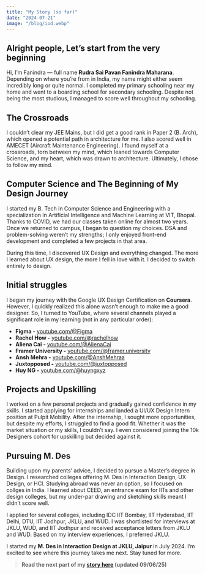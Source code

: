 ```yaml
---
title: "My Story (so far)"
date: "2024-07-21"
image: "/blog/iod.webp"
---
```


## Alright people, Let’s start from the very beginning

Hi, I’m Fanindra — full name **Rudra Sai Pavan Fanindra Maharana**. Depending on where you’re from in India, my name might either seem incredibly long or quite normal. I completed my primary schooling near my home and went to a boarding school for secondary schooling. Despite not being the most studious, I managed to score well throughout my schooling.

## The Crossroads

I couldn’t clear my JEE Mains, but I did get a good rank in Paper 2 (B. Arch), which opened a potential path in architecture for me. I also scored well in AMECET (Aircraft Maintenance Engineering). I found myself at a crossroads, torn between my mind, which leaned towards Computer Science, and my heart, which was drawn to architecture. Ultimately, I chose to follow my mind.

## Computer Science and The Beginning of My Design Journey

I started my B. Tech in Computer Science and Engineering with a specialization in Artificial Intelligence and Machine Learning at VIT, Bhopal. Thanks to COVID, we had our classes taken online for almost two years. Once we returned to campus, I began to question my choices. DSA and problem-solving weren’t my strengths; I only enjoyed front-end development and completed a few projects in that area.

During this time, I discovered UX Design and everything changed. The more I learned about UX design, the more I fell in love with it. I decided to switch entirely to design.

## Initial struggles

I began my journey with the Google UX Design Certification on **Coursera**. However, I quickly realized this alone wasn’t enough to make me a good designer. So, I turned to YouTube, where several channels played a significant role in my learning (not in any particular order):

- **Figma -** [youtube.com/@Figma](https://www.youtube.com/@Figma)
- **Rachel How -** [youtube.com/@rachelhow](https://www.youtube.com/@rachelhow)
- **Aliena Cai -** [youtube.com/@AlienaCai](https://www.youtube.com/@AlienaCai)
- **Framer University -** [youtube.com/@framer.university](https://www.youtube.com/@framer.university)
- **Ansh Mehra -** [youtube.com/@AnshMehraa](https://www.youtube.com/@AnshMehraa)
- **Juxtopposed -** [youtube.com/@juxtopposed](https://www.youtube.com/@juxtopposed)
- **Huy NG -** [youtube.com/@huyngxyz](https://www.youtube.com/@huyngxyz)

## Projects and Upskilling

I worked on a few personal projects and gradually gained confidence in my skills. I started applying for internships and landed a UI/UX Design Intern position at Pulpit Mobility. After the internship, I sought more opportunities, but despite my efforts, I struggled to find a good fit. Whether it was the market situation or my skills, I couldn’t say. I even considered joining the 10k Designers cohort for upskilling but decided against it.

## Pursuing M. Des

Building upon my parents’ advice, I decided to pursue a Master’s degree in Design. I researched colleges offering M. Des in Interaction Design, UX Design, or HCI. Studying abroad was never an option, so I focused on collges in India. I learned about CEED, an entrance exam for IITs and other design colleges, but my under-par drawing and sketching skills meant I didn’t score well.

I applied for several colleges, including IDC IIT Bombay, IIT Hyderabad, IIT Delhi, DTU, IIT Jodhpur, JKLU, and WUD. I was shortlisted for interviews at JKLU, WUD, and IIT Jodhpur and received acceptance letters from JKLU and WUD. Based on my interview experiences, I preferred JKLU.

I started my **M. Des in Interaction Design at JKLU, Jaipur** in July 2024. I’m excited to see where this journey takes me next. Stay tuned for more.

> **Read the next part of my [story here](/blog/2025-so-far) (updated 09/06/25)**